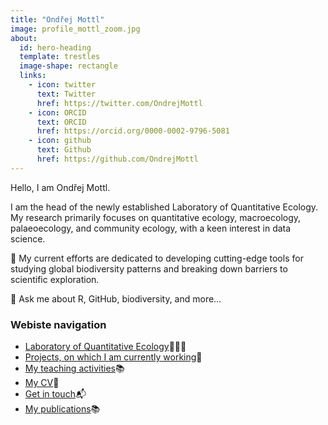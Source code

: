 ```yaml
---
title: "Ondřej Mottl"
image: profile_mottl_zoom.jpg
about:
  id: hero-heading
  template: trestles
  image-shape: rectangle
  links:
    - icon: twitter
      text: Twitter
      href: https://twitter.com/OndrejMottl
    - icon: ORCID
      text: ORCID
      href: https://orcid.org/0000-0002-9796-5081
    - icon: github
      text: Github
      href: https://github.com/OndrejMottl
---
```


::: {#hero-heading}

Hello, I am Ondřej Mottl.

I am the head of the newly established Laboratory of Quantitative Ecology. My research primarily focuses on quantitative ecology, macroecology, palaeoecology, and community ecology, with a keen interest in data science.

🔭 My current efforts are dedicated to developing cutting-edge tools for studying global biodiversity patterns and breaking down barriers to scientific exploration.

💬 Ask me about R, GitHub, biodiversity, and more...

### Webiste navigation

- [Laboratory of Quantitative Ecology](/lab/about_the_lab.qmd)👩🏽‍💻
- [Projects, on which I am currently working](projects/index.qmd)🚀
- [My teaching activities](teaching/teaching.qmd)📚
- [My CV](about_me/cv.qmd)📄
- [Get in touch](/collaboration/get_in_touch.qmd)📬
- [My publications](about_me/list_of_publications.qmd)📚

:::
